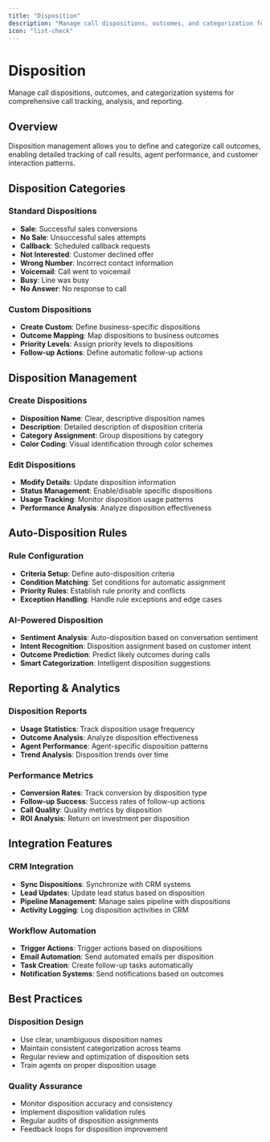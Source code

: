 ```yaml
---
title: "Disposition"
description: "Manage call dispositions, outcomes, and categorization for comprehensive call tracking and analysis"
icon: "list-check"
---
```


# Disposition

Manage call dispositions, outcomes, and categorization systems for comprehensive call tracking, analysis, and reporting.

## Overview

Disposition management allows you to define and categorize call outcomes, enabling detailed tracking of call results, agent performance, and customer interaction patterns.

## Disposition Categories

### Standard Dispositions
- **Sale**: Successful sales conversions
- **No Sale**: Unsuccessful sales attempts
- **Callback**: Scheduled callback requests
- **Not Interested**: Customer declined offer
- **Wrong Number**: Incorrect contact information
- **Voicemail**: Call went to voicemail
- **Busy**: Line was busy
- **No Answer**: No response to call

### Custom Dispositions
- **Create Custom**: Define business-specific dispositions
- **Outcome Mapping**: Map dispositions to business outcomes
- **Priority Levels**: Assign priority levels to dispositions
- **Follow-up Actions**: Define automatic follow-up actions

## Disposition Management

### Create Dispositions
- **Disposition Name**: Clear, descriptive disposition names
- **Description**: Detailed description of disposition criteria
- **Category Assignment**: Group dispositions by category
- **Color Coding**: Visual identification through color schemes

### Edit Dispositions
- **Modify Details**: Update disposition information
- **Status Management**: Enable/disable specific dispositions
- **Usage Tracking**: Monitor disposition usage patterns
- **Performance Analysis**: Analyze disposition effectiveness

## Auto-Disposition Rules

### Rule Configuration
- **Criteria Setup**: Define auto-disposition criteria
- **Condition Matching**: Set conditions for automatic assignment
- **Priority Rules**: Establish rule priority and conflicts
- **Exception Handling**: Handle rule exceptions and edge cases

### AI-Powered Disposition
- **Sentiment Analysis**: Auto-disposition based on conversation sentiment
- **Intent Recognition**: Disposition assignment based on customer intent
- **Outcome Prediction**: Predict likely outcomes during calls
- **Smart Categorization**: Intelligent disposition suggestions

## Reporting & Analytics

### Disposition Reports
- **Usage Statistics**: Track disposition usage frequency
- **Outcome Analysis**: Analyze disposition effectiveness
- **Agent Performance**: Agent-specific disposition patterns
- **Trend Analysis**: Disposition trends over time

### Performance Metrics
- **Conversion Rates**: Track conversion by disposition type
- **Follow-up Success**: Success rates of follow-up actions
- **Call Quality**: Quality metrics by disposition
- **ROI Analysis**: Return on investment per disposition

## Integration Features

### CRM Integration
- **Sync Dispositions**: Synchronize with CRM systems
- **Lead Updates**: Update lead status based on disposition
- **Pipeline Management**: Manage sales pipeline with dispositions
- **Activity Logging**: Log disposition activities in CRM

### Workflow Automation
- **Trigger Actions**: Trigger actions based on dispositions
- **Email Automation**: Send automated emails per disposition
- **Task Creation**: Create follow-up tasks automatically
- **Notification Systems**: Send notifications based on outcomes

## Best Practices

### Disposition Design
- Use clear, unambiguous disposition names
- Maintain consistent categorization across teams
- Regular review and optimization of disposition sets
- Train agents on proper disposition usage

### Quality Assurance
- Monitor disposition accuracy and consistency
- Implement disposition validation rules
- Regular audits of disposition assignments
- Feedback loops for disposition improvement 